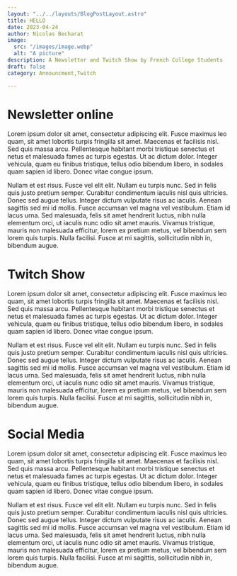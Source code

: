 ```yaml
---
layout: "../../layouts/BlogPostLayout.astro"
title: HELLO 
date: 2023-04-24
author: Nicolas Becharat
image:
  src: "/images/image.webp"
  alt: "A picture"
description: A Newsletter and Twitch Show by French College Students
draft: false 
category: Announcment,Twitch

---
```








# Newsletter online


  Lorem ipsum dolor sit amet, consectetur adipiscing elit. Fusce maximus leo quam, sit amet lobortis turpis fringilla sit amet. Maecenas et facilisis nisl. Sed quis massa arcu. Pellentesque habitant morbi tristique senectus et netus et malesuada fames ac turpis egestas. Ut ac dictum dolor. Integer vehicula, quam eu finibus tristique, tellus odio bibendum libero, in sodales quam sapien id libero. Donec vitae congue ipsum.


  Nullam et est risus. Fusce vel elit elit. Nullam eu turpis nunc. Sed in felis quis justo pretium semper. Curabitur condimentum iaculis nisl quis ultricies. Donec sed augue tellus. Integer dictum vulputate risus ac iaculis. Aenean sagittis sed mi id mollis. Fusce accumsan vel magna vel vestibulum. Etiam id lacus urna. Sed malesuada, felis sit amet hendrerit luctus, nibh nulla elementum orci, ut iaculis nunc odio sit amet mauris. Vivamus tristique, mauris non malesuada efficitur, lorem ex pretium metus, vel bibendum sem lorem quis turpis. Nulla facilisi. Fusce at mi sagittis, sollicitudin nibh in, bibendum augue.


# Twitch Show
 Lorem ipsum dolor sit amet, consectetur adipiscing elit. Fusce maximus leo quam, sit amet lobortis turpis fringilla sit amet. Maecenas et facilisis nisl. Sed quis massa arcu. Pellentesque habitant morbi tristique senectus et netus et malesuada fames ac turpis egestas. Ut ac dictum dolor. Integer vehicula, quam eu finibus tristique, tellus odio bibendum libero, in sodales quam sapien id libero. Donec vitae congue ipsum.


  Nullam et est risus. Fusce vel elit elit. Nullam eu turpis nunc. Sed in felis quis justo pretium semper. Curabitur condimentum iaculis nisl quis ultricies. Donec sed augue tellus. Integer dictum vulputate risus ac iaculis. Aenean sagittis sed mi id mollis. Fusce accumsan vel magna vel vestibulum. Etiam id lacus urna. Sed malesuada, felis sit amet hendrerit luctus, nibh nulla elementum orci, ut iaculis nunc odio sit amet mauris. Vivamus tristique, mauris non malesuada efficitur, lorem ex pretium metus, vel bibendum sem lorem quis turpis. Nulla facilisi. Fusce at mi sagittis, sollicitudin nibh in, bibendum augue.

# Social Media 
 Lorem ipsum dolor sit amet, consectetur adipiscing elit. Fusce maximus leo quam, sit amet lobortis turpis fringilla sit amet. Maecenas et facilisis nisl. Sed quis massa arcu. Pellentesque habitant morbi tristique senectus et netus et malesuada fames ac turpis egestas. Ut ac dictum dolor. Integer vehicula, quam eu finibus tristique, tellus odio bibendum libero, in sodales quam sapien id libero. Donec vitae congue ipsum.


  Nullam et est risus. Fusce vel elit elit. Nullam eu turpis nunc. Sed in felis quis justo pretium semper. Curabitur condimentum iaculis nisl quis ultricies. Donec sed augue tellus. Integer dictum vulputate risus ac iaculis. Aenean sagittis sed mi id mollis. Fusce accumsan vel magna vel vestibulum. Etiam id lacus urna. Sed malesuada, felis sit amet hendrerit luctus, nibh nulla elementum orci, ut iaculis nunc odio sit amet mauris. Vivamus tristique, mauris non malesuada efficitur, lorem ex pretium metus, vel bibendum sem lorem quis turpis. Nulla facilisi. Fusce at mi sagittis, sollicitudin nibh in, bibendum augue.




